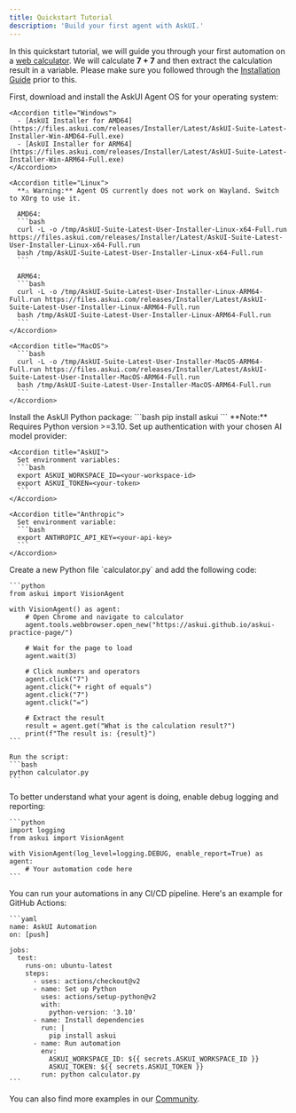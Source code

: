 ```yaml
---
title: Quickstart Tutorial
description: 'Build your first agent with AskUI.'
---
```


In this quickstart tutorial, we will guide you through your first automation on a [web calculator](https://askui.github.io/askui-practice-page/). We will calculate **7 + 7** and then extract the calculation result in a variable.
Please make sure you followed through the [Installation Guide](/introduction/02-getting-started/02-installation-guide) prior to this.

<Steps>
  <Step title="Install AskUI Agent OS">
    First, download and install the AskUI Agent OS for your operating system:

    <Accordion title="Windows">
      - [AskUI Installer for AMD64](https://files.askui.com/releases/Installer/Latest/AskUI-Suite-Latest-Installer-Win-AMD64-Full.exe)
      - [AskUI Installer for ARM64](https://files.askui.com/releases/Installer/Latest/AskUI-Suite-Latest-Installer-Win-ARM64-Full.exe)
    </Accordion>

    <Accordion title="Linux">
      **⚠️ Warning:** Agent OS currently does not work on Wayland. Switch to XOrg to use it.

      AMD64:
      ```bash
      curl -L -o /tmp/AskUI-Suite-Latest-User-Installer-Linux-x64-Full.run https://files.askui.com/releases/Installer/Latest/AskUI-Suite-Latest-User-Installer-Linux-x64-Full.run
      bash /tmp/AskUI-Suite-Latest-User-Installer-Linux-x64-Full.run
      ```

      ARM64:
      ```bash
      curl -L -o /tmp/AskUI-Suite-Latest-User-Installer-Linux-ARM64-Full.run https://files.askui.com/releases/Installer/Latest/AskUI-Suite-Latest-User-Installer-Linux-ARM64-Full.run
      bash /tmp/AskUI-Suite-Latest-User-Installer-Linux-ARM64-Full.run
      ```
    </Accordion>

    <Accordion title="MacOS">
      ```bash
      curl -L -o /tmp/AskUI-Suite-Latest-User-Installer-MacOS-ARM64-Full.run https://files.askui.com/releases/Installer/Latest/AskUI-Suite-Latest-User-Installer-MacOS-ARM64-Full.run
      bash /tmp/AskUI-Suite-Latest-User-Installer-MacOS-ARM64-Full.run
      ```
    </Accordion>
  </Step>

  <Step title="Install Python Package">
    Install the AskUI Python package:
    ```bash
    pip install askui
    ```
    **Note:** Requires Python version >=3.10.
  </Step>

  <Step title="Set Up Authentication">
    Set up authentication with your chosen AI model provider:

    <Accordion title="AskUI">
      Set environment variables:
      ```bash
      export ASKUI_WORKSPACE_ID=<your-workspace-id>
      export ASKUI_TOKEN=<your-token>
      ```
    </Accordion>

    <Accordion title="Anthropic">
      Set environment variable:
      ```bash
      export ANTHROPIC_API_KEY=<your-api-key>
      ```
    </Accordion>
  </Step>

  <Step title="Create Your First Automation">
    Create a new Python file `calculator.py` and add the following code:

    ```python
    from askui import VisionAgent

    with VisionAgent() as agent:
        # Open Chrome and navigate to calculator
        agent.tools.webbrowser.open_new("https://askui.github.io/askui-practice-page/")
    
        # Wait for the page to load
        agent.wait(3)

        # Click numbers and operators
        agent.click("7")
        agent.click("+ right of equals")
        agent.click("7")
        agent.click("=")

        # Extract the result
        result = agent.get("What is the calculation result?")
        print(f"The result is: {result}")
    ```

    Run the script:
    ```bash
    python calculator.py
    ```
  </Step>

  <Step title="(Optional) Enable Detailed Logging">
    To better understand what your agent is doing, enable debug logging and reporting:

    ```python
    import logging
    from askui import VisionAgent

    with VisionAgent(log_level=logging.DEBUG, enable_report=True) as agent:
        # Your automation code here
    ```
  </Step>

  <Step title="(Optional) Run in CI/CD Pipeline">
    You can run your automations in any CI/CD pipeline. Here's an example for GitHub Actions:

    ```yaml
    name: AskUI Automation
    on: [push]
    
    jobs:
      test:
        runs-on: ubuntu-latest
        steps:
          - uses: actions/checkout@v2
          - name: Set up Python
            uses: actions/setup-python@v2
            with:
              python-version: '3.10'
          - name: Install dependencies
            run: |
              pip install askui
          - name: Run automation
            env:
              ASKUI_WORKSPACE_ID: ${{ secrets.ASKUI_WORKSPACE_ID }}
              ASKUI_TOKEN: ${{ secrets.ASKUI_TOKEN }}
            run: python calculator.py
    ```
  </Step>
</Steps>

You can also find more examples in our [Community](https://community.askui.com).
